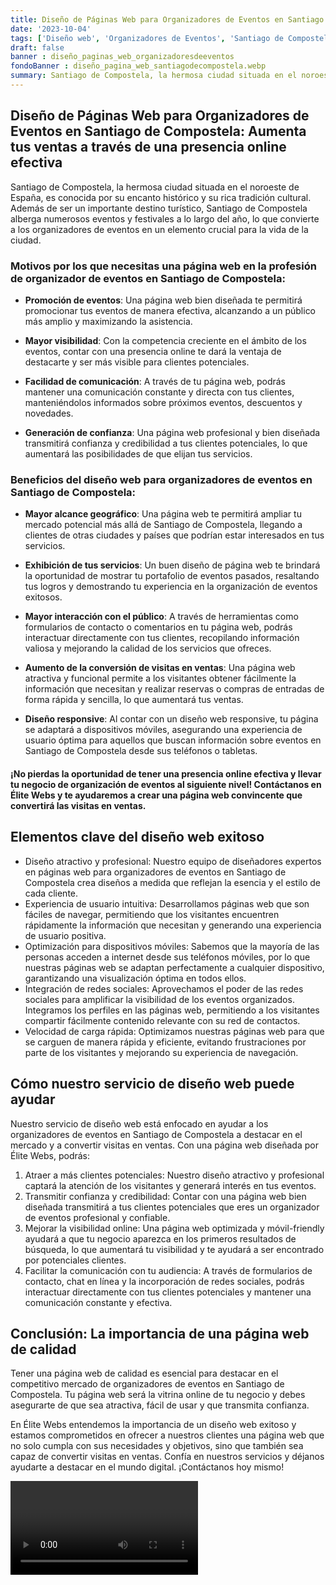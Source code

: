 ```yaml
---
title: Diseño de Páginas Web para Organizadores de Eventos en Santiago de Compostela
date: '2023-10-04'
tags: ['Diseño web', 'Organizadores de Eventos', 'Santiago de Compostela']
draft: false
banner : diseño_paginas_web_organizadoresdeeventos
fondoBanner : diseño_pagina_web_santiagodecompostela.webp
summary: Santiago de Compostela, la hermosa ciudad situada en el noroeste de España, es conocida por su encanto histórico y su rica tradición cultural. Además de ser un importante destino turístico, Santiago de Compostela alberga numerosos eventos y festivales a lo largo del año, lo que convierte a los organizadores de eventos en un elemento crucial para la vida de la ciudad.
---
```


## Diseño de Páginas Web para Organizadores de Eventos en Santiago de Compostela: Aumenta tus ventas a través de una presencia online efectiva

Santiago de Compostela, la hermosa ciudad situada en el noroeste de España, es conocida por su encanto histórico y su rica tradición cultural. Además de ser un importante destino turístico, Santiago de Compostela alberga numerosos eventos y festivales a lo largo del año, lo que convierte a los organizadores de eventos en un elemento crucial para la vida de la ciudad.

### Motivos por los que necesitas una página web en la profesión de organizador de eventos en Santiago de Compostela:

* **Promoción de eventos**: Una página web bien diseñada te permitirá promocionar tus eventos de manera efectiva, alcanzando a un público más amplio y maximizando la asistencia.

* **Mayor visibilidad**: Con la competencia creciente en el ámbito de los eventos, contar con una presencia online te dará la ventaja de destacarte y ser más visible para clientes potenciales.

* **Facilidad de comunicación**: A través de tu página web, podrás mantener una comunicación constante y directa con tus clientes, manteniéndolos informados sobre próximos eventos, descuentos y novedades.

* **Generación de confianza**: Una página web profesional y bien diseñada transmitirá confianza y credibilidad a tus clientes potenciales, lo que aumentará las posibilidades de que elijan tus servicios.

### Beneficios del diseño web para organizadores de eventos en Santiago de Compostela:

* **Mayor alcance geográfico**: Una página web te permitirá ampliar tu mercado potencial más allá de Santiago de Compostela, llegando a clientes de otras ciudades y países que podrían estar interesados en tus servicios.

* **Exhibición de tus servicios**: Un buen diseño de página web te brindará la oportunidad de mostrar tu portafolio de eventos pasados, resaltando tus logros y demostrando tu experiencia en la organización de eventos exitosos.

* **Mayor interacción con el público**: A través de herramientas como formularios de contacto o comentarios en tu página web, podrás interactuar directamente con tus clientes, recopilando información valiosa y mejorando la calidad de los servicios que ofreces.

* **Aumento de la conversión de visitas en ventas**: Una página web atractiva y funcional permite a los visitantes obtener fácilmente la información que necesitan y realizar reservas o compras de entradas de forma rápida y sencilla, lo que aumentará tus ventas.

* **Diseño responsive**: Al contar con un diseño web responsive, tu página se adaptará a dispositivos móviles, asegurando una experiencia de usuario óptima para aquellos que buscan información sobre eventos en Santiago de Compostela desde sus teléfonos o tabletas.

#### ¡No pierdas la oportunidad de tener una presencia online efectiva y llevar tu negocio de organización de eventos al siguiente nivel! Contáctanos en Élite Webs y te ayudaremos a crear una página web convincente que convertirá las visitas en ventas.

<GifSeo />

<Cta />

## Elementos clave del diseño web exitoso

- Diseño atractivo y profesional: Nuestro equipo de diseñadores expertos en páginas web para organizadores de eventos en Santiago de Compostela crea diseños a medida que reflejan la esencia y el estilo de cada cliente.
- Experiencia de usuario intuitiva: Desarrollamos páginas web que son fáciles de navegar, permitiendo que los visitantes encuentren rápidamente la información que necesitan y generando una experiencia de usuario positiva.
- Optimización para dispositivos móviles: Sabemos que la mayoría de las personas acceden a internet desde sus teléfonos móviles, por lo que nuestras páginas web se adaptan perfectamente a cualquier dispositivo, garantizando una visualización óptima en todos ellos.
- Integración de redes sociales: Aprovechamos el poder de las redes sociales para amplificar la visibilidad de los eventos organizados. Integramos los perfiles en las páginas web, permitiendo a los visitantes compartir fácilmente contenido relevante con su red de contactos.
- Velocidad de carga rápida: Optimizamos nuestras páginas web para que se carguen de manera rápida y eficiente, evitando frustraciones por parte de los visitantes y mejorando su experiencia de navegación.

## Cómo nuestro servicio de diseño web puede ayudar

Nuestro servicio de diseño web está enfocado en ayudar a los organizadores de eventos en Santiago de Compostela a destacar en el mercado y a convertir visitas en ventas. Con una página web diseñada por Élite Webs, podrás:

1. Atraer a más clientes potenciales: Nuestro diseño atractivo y profesional captará la atención de los visitantes y generará interés en tus eventos.
2. Transmitir confianza y credibilidad: Contar con una página web bien diseñada transmitirá a tus clientes potenciales que eres un organizador de eventos profesional y confiable.
3. Mejorar la visibilidad online: Una página web optimizada y móvil-friendly ayudará a que tu negocio aparezca en los primeros resultados de búsqueda, lo que aumentará tu visibilidad y te ayudará a ser encontrado por potenciales clientes.
4. Facilitar la comunicación con tu audiencia: A través de formularios de contacto, chat en línea y la incorporación de redes sociales, podrás interactuar directamente con tus clientes potenciales y mantener una comunicación constante y efectiva.

## Conclusión: La importancia de una página web de calidad

Tener una página web de calidad es esencial para destacar en el competitivo mercado de organizadores de eventos en Santiago de Compostela. Tu página web será la vitrina online de tu negocio y debes asegurarte de que sea atractiva, fácil de usar y que transmita confianza.

En Élite Webs entendemos la importancia de un diseño web exitoso y estamos comprometidos en ofrecer a nuestros clientes una página web que no solo cumpla con sus necesidades y objetivos, sino que también sea capaz de convertir visitas en ventas. Confía en nuestros servicios y déjanos ayudarte a destacar en el mundo digital. ¡Contáctanos hoy mismo!

<Video />

<CtaBot job='Organizadores de Eventos' city='Santiago de Compostela'/>

<Gmaps query='Santiago de Compostela+españa+maps' />